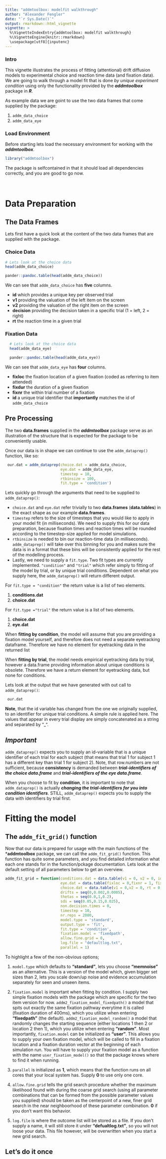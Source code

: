 ```yaml
---
title: "addmtoolbox: modelfit walkthrough"
author: "Alexander Fengler"
date: "`r Sys.Date()`"
output: rmarkdown::html_vignette
vignette: >
  %\VignetteIndexEntry{addmtoolbox: modelfit walkthrough}
  %\VignetteEngine{knitr::rmarkdown}
  \usepackage[utf8]{inputenc}
---
```


### Intro

This vignette illustrates the process of fitting (attentional) drift diffusion models to experimental choice and reaction time data (and fixation data). We are going to walk through a model fit that is done *by unique experiment condition* using only the functionality provided by the ***addmtoolbox*** package in ***R***.

As example data we are goint to use the two data frames that come supplied by the package: 

1. `addm_data_choice` 
2. `addm_data_eye`

### Load Environment

Before starting lets load the necessary environment for working with the ***addmtoolbox***.

```r
library("addmtoolbox")
```

The package is selfcontained in that it should load all dependencies correctly, and you are good to go now. <br><br><br> 

# Data Preparation

## The Data Frames

Lets first have a quick look at the content of the two data frames that are supplied with the package.

### Choice Data

```r
# Lets look at the choice data 
head(addm_data_choice)
```

```r
pander::pandoc.table(head(addm_data_choice))
```
We can see that `addm_data_choice` has **five** columns. 

- **id** which provides a unique key per observed trial
- **v1** providing the valuation of the left item on the screen
- **v2** providing the valuation of the right item on the screen
- **decision** providing the decision taken in a specific trial (1 = left, 2 = right)
- **rt** the reaction time in a given trial

### Fixation Data

```r
  # Lets look at the choice data 
  head(addm_data_eye)
```

```r
  pander::pandoc.table(head(addm_data_eye))
```

We can see that `addm_data_eye` has **four** columns.

- **fixloc** the fixation location of a given fixation (coded as referring to item attended)
- **fixdur** the duration of a given fixation
- **fixnr** the within trial number of a fixation
- **id** a unique trial identifier that **importantly** matches the id of `addm_data_choice`

## Pre Processing 

The two **data.frames** supplied in the ***addmtoolbox*** package serve as an illustration of the structure that is expected for the package to be conveniently usable.

Once our data is in shape we can continue to use the `addm_dataprep()` function, like so:

```r
 our.dat = addm_dataprep(choice.dat = addm_data_choice,
                         eye.dat = addm_data_eye,
                         timestep = 10,
                         rtbinsize = 100,
                         fit.type = 'condition')  
```

Lets quickly go through the arguments that need to be supplied to `addm_dataprep()`:    

- `choice.dat` and `eye.dat` refer trivially to two **data.frames** (**data.tables**) in the exact shape as our example **data.frames**.      
- `timestep` refers to the size of timesteps that you would like to apply in your model fit (in milliseconds). We need to supply this for our data preparation, because fixation times and reaction times will be rounded according to the timestep-size applied for model simulations.      
- `rtbinsize` is needed to bin our reaction-time data (in milliseconds). `addm_dataprep()` will take over this binning for you and makes sure the data is in a format that these bins will be consistently applied for the rest of the modelling process.       
- Lastly, we need to supply a `fit.type`. Two fit types are currently implemented. `"condition"` and `"trial"` which refer simply to fitting of the model by trial, or by unique trial conditions. Dependent on what you supply here, the `addm_dataprep()` will return different output.   

For `fit.type = "condition"` the return value is a list of two elements.     

1. **conditions.dat**
2. **choice.dat**    

For `fit.type ="trial"` the return value is a list of two elements.    

1. **choice.dat**
2. **eye.dat**    

When **fitting by condition**, the model will assume that you are providing a fixation model yourself, and therefore does not need a separate eyetracking dataframe. Therefore we have no element for eyetracking data in the returned list    

When **fitting by trial**, the model needs empirical eyetracking data by trial, however a data.frame providing information about unique conditions is obsolete. Therefore we have a return element for eyetracking data, but none for conditions. 

Lets look at the output that we have generated with out call to `addm_dataprep()`:

```r
 our.dat
```

**Note**, that the id variable has changed from the one we originally supplied, to an identifier for unique trial conditions. A simple rule is applied here. The values that appear in every trial display are simply concatenated as a string and separated by "_". 

***Important***
---------

`addm_dataprep()` expects you to supply an id-variable that is a unique identifier of each trial for each subject (that means that trial 1 for subject 1 has a different key than trial 1 for subject 2). Note, that row.numbers are not sufficient, because **consistency** is demanded between ***trial-identifiers of the choice data.frame*** and ***trial-identifiers of the eye data.frame***.    

When you choose to fit by **condition**, it is important to note that `addm_dataprep()` is actually ***changing the trial-identifiers for you into condition identifiers***. STILL, `addm_dataprep()` expects you to supply the data with identifiers by trial first.

# Fitting the model


## The `addm_fit_grid()` function
Now that our data is prepared for usage with the main functions of the ***addmtoolbox** package, we can call the `addm_fit_grid()` function. This function has quite some parameters, and you find detailed information what each one stands for in the function/pckage documentation. Lets look at the default setting of all parameters below to get an overview.

```r
addm_fit_grid = function(conditions.dat = data.table(v1 = 0, v2 = 0, id = 0),
                         eye.dat = data.table(fixloc = 0,fixnr = 1, fixdur= 0, id = 0),
                         choice.dat = data.table(v1 = 0,v2 = 0, rt = 0, decision = 0, id = 0),
                         drifts = seq(0,0.002,0.0005),
                         thetas = seq(0.0,1,0.2),
                         sds = seq(0.05,0.15,0.025),
                         non.decision.times = 0,
                         timestep = 10,
                         nr.reps = 2000,
                         model.type = 'standard',
                         output.type = 'fit',
                         fit.type = 'condition',
                         fixation.model = 'fixedpath',
                         allow.fine.grid = 0,
                         log.file = "defaultlog.txt",
                         parallel = 1)
```


To highlight a few of the non-obvious options;

1. `model.type` which defaults to **"standard"**, lets you choose **"memnoise"** as an alternative. This is a version of the model which, given bigger set sizes than 2, lets you scale down/up noise and evidence accumulation separately for seen and unseen items. 

2. `fixation.model` is important when fitting by condition. I supply two simple fixation models with the package which are specific for the two item version for now. `addm2_fixation_model_fixedpath()` a model that spits out exactly the same fixation pathway everytime it is called (fixation duration of 400ms), which you utilize when entering **"fixedpath"** (the default). `addm2_fixation_model_random()` a model that randomly changes the starting sequence (either locations 1 then 2 or location 2 then 1), which you utilize when entering **"random"**. Most importantly, `fixation.model` can be initialized as **"user"**. This allows you to supply your own fixation model, which will be called to fill in a fixation location and a fixation duration vector at the beginning of each simulation run. You will have to supply your fixation model as a function with the name `user_fixation_model()` so that the package knows where to find it when running. 

3. `parallel` is initialized as **1**, which means that the function runs on all cores that your local system has. Supply **0** to use only one core. 

4. `allow.fine.grid` tells the grid search procedure whether the maximum likelihood found with during the coarse grid search (using all parameter combinations that can be formed from the possible parameter values you supplied) should be taken as the centerpoint of a new, finer grid search in the near neighboorhood of these parameter combination. **0** if you don't want this behavior.

5. `log.file` is where the outcome list will be stored as a file. If you don't supply a name, it will still store it under **"defualtlog.txt"**, so you will not loose your data. This file however, will be overwritten when you start a new grid search.

## Let's do it once



